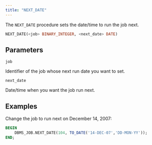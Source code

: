 ```yaml
---
title: "NEXT_DATE"
---
```


The `NEXT_DATE` procedure sets the date/time to run the job next.

```sql
NEXT_DATE(<job> BINARY_INTEGER, <next_date> DATE)
```

## Parameters

`job`

 Identifier of the job whose next run date you want to set.

`next_date`

 Date/time when you want the job run next.

## Examples

Change the job to run next on December 14, 2007:

```sql
BEGIN
    DBMS_JOB.NEXT_DATE(104, TO_DATE('14-DEC-07','DD-MON-YY'));
END;
```
